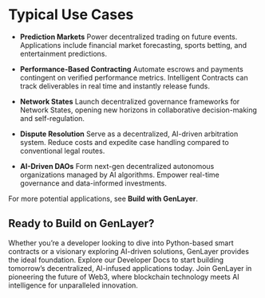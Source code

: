 # Typical Use Cases

- **Prediction Markets**
Power decentralized trading on future events. Applications include financial market forecasting, sports betting, and entertainment predictions.

- **Performance-Based Contracting**
Automate escrows and payments contingent on verified performance metrics. Intelligent Contracts can track deliverables in real time and instantly release funds.

- **Network States**
Launch decentralized governance frameworks for Network States, opening new horizons in collaborative decision-making and self-regulation.

- **Dispute Resolution**
Serve as a decentralized, AI-driven arbitration system. Reduce costs and expedite case handling compared to conventional legal routes.

- **AI-Driven DAOs**
Form next-gen decentralized autonomous organizations managed by AI algorithms. Empower real-time governance and data-informed investments.

For more potential applications, see **Build with GenLayer**.

## Ready to Build on GenLayer?
Whether you’re a developer looking to dive into Python-based smart contracts or a visionary exploring AI-driven solutions, GenLayer provides the ideal foundation. Explore our Developer Docs to start building tomorrow’s decentralized, AI-infused applications today.
Join GenLayer in pioneering the future of Web3, where blockchain technology meets AI intelligence for unparalleled innovation.
